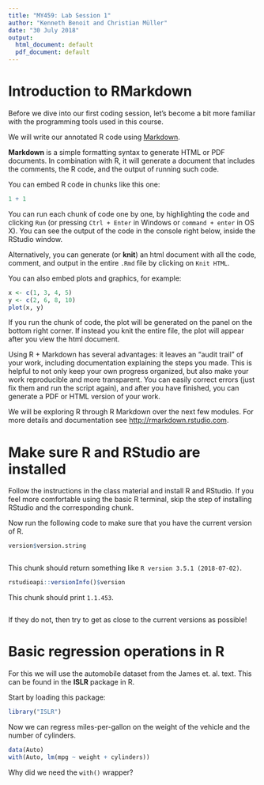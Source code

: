 ```yaml
---
title: "MY459: Lab Session 1"
author: "Kenneth Benoit and Christian Müller"
date: "30 July 2018"
output:
  html_document: default
  pdf_document: default
---
```


# Introduction to RMarkdown

Before we dive into our first coding session, let's become a bit more familiar with the programming tools used in this course.

We will write our annotated R code using [Markdown](http://rmarkdown.rstudio.com).

__Markdown__ is a simple formatting syntax to generate HTML or PDF documents. In combination with R, it will generate a document that includes the comments, the R code, and the output of running such code.

You can embed R code in chunks like this one:

```r
1 + 1
```

You can run each chunk of code one by one, by highlighting the code and clicking `Run` (or pressing `Ctrl + Enter` in Windows or `command + enter` in OS X). You can see the output of the code in the console right below, inside the RStudio window.

Alternatively, you can generate (or __knit__) an html document with all the code, comment, and output in the entire `.Rmd` file by clicking on `Knit HTML`.

You can also embed plots and graphics, for example:

```r
x <- c(1, 3, 4, 5)
y <- c(2, 6, 8, 10)
plot(x, y)
```

If you run the chunk of code, the plot will be generated on the panel on the bottom right corner. If instead you knit the entire file, the plot will appear after you view the html document.

Using R + Markdown has several advantages: it leaves an "audit trail" of your work, including documentation explaining the steps you made. This is helpful to not only keep your own progress organized, but also make your work reproducible and more transparent. You can easily correct errors (just fix them and run the script again), and after you have finished, you can generate a PDF or HTML version of your work.

We will be exploring R through R Markdown over the next few modules. For more details and documentation see <http://rmarkdown.rstudio.com>.

# Make sure R and RStudio are installed

Follow the instructions in the class material and install R and RStudio. If you feel more comfortable using the basic R terminal, skip the step of installing RStudio and the corresponding chunk.

Now run the following code to make sure that you have the current version of R.

```r
version$version.string
```
```r

```

This chunk should return something like `R version 3.5.1 (2018-07-02)`.

```r
rstudioapi::versionInfo()$version
```

This chunk should print `1.1.453`.
```r

```

If they do not, then try to get as close to the current versions as possible!

# Basic regression operations in R

For this we will use the automobile dataset from the James et. al. text.  This can be found in the **ISLR** package in R.  

Start by loading this package:

```r
library("ISLR")
```

Now we can regress miles-per-gallon on the weight of the vehicle and the number of cylinders.

```r
data(Auto)
with(Auto, lm(mpg ~ weight + cylinders))
```

Why did we need the `with()` wrapper?


